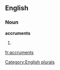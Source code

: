 ==English==

===Noun===
'''accruments'''

# {{plural of|[[accrument]]}}

[[Category:English plurals]]

[[fr:accruments]]